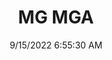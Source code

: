---
width: 6000
height: 4000
title: MG MGA
description: 1957 MG MGA in White shot in Austin, TX.
date: 9/15/2022 6:55:30 AM
cameraMake: Sony
cameraModel: ILCE-7M3
lens: 50mm F1.4 DG HSM | Art 018
settingsfStop: f/1.6
settingsISO: ISO 100
settingsShutter: 1/1600
settingsFocalLength: 50 mm
---